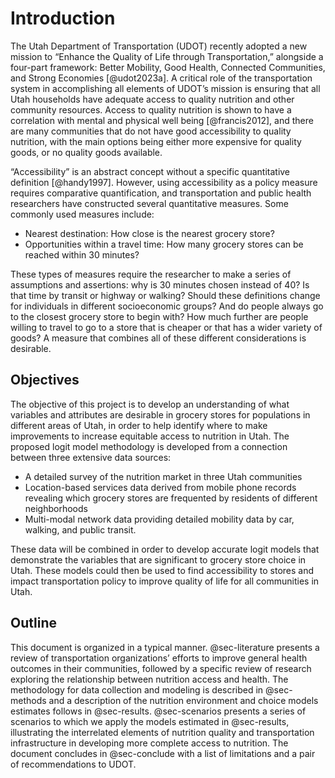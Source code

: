 # Introduction

The Utah Department of Transportation (UDOT) recently adopted a new mission to
"Enhance the Quality of Life through Transportation," alongside a four-part
framework: Better Mobility, Good Health, Connected Communities, and Strong
Economies [@udot2023a]. A critical role of the transportation system in
accomplishing all elements of UDOT's mission is ensuring that all Utah
households have adequate access to quality nutrition and other community
resources. Access to quality nutrition is shown to have a correlation with
mental and physical well being [@francis2012], and there are many communities
that do not have good accessibility to quality nutrition, with the main options
being either more expensive for quality goods, or no quality goods available.

"Accessibility" is an abstract concept without a specific quantitative
definition [@handy1997]. However, using accessibility as a policy measure
requires comparative quantification, and transportation and public health
researchers have constructed several quantitative measures. Some commonly used
measures include:

-   Nearest destination: How close is the nearest grocery store?
-   Opportunities within a travel time: How many grocery stores can be reached
    within 30 minutes?

These types of measures require the researcher to make a series of assumptions
and assertions: why is 30 minutes chosen instead of 40? Is that time by transit
or highway or walking? Should these definitions change for individuals in
different socioeconomic groups? And do people always go to the closest grocery
store to begin with? How much further are people willing to travel to go to a
store that is cheaper or that has a wider variety of goods? A measure that
combines all of these different considerations is desirable.

## Objectives

The objective of this project is to develop an understanding of what variables
and attributes are desirable in grocery stores for populations in different 
areas of Utah, in order to help identify where to make
improvements to increase equitable access to nutrition in Utah. The proposed 
logit model methodology is developed from a connection between three extensive
data sources:

  - A detailed survey of the nutrition market in three Utah communities
  - Location-based services data derived from mobile phone records revealing
    which grocery stores are frequented by residents of different neighborhoods
  - Multi-modal network data providing detailed mobility data by car,
    walking, and public transit.

These data will be combined in order to develop accurate logit models that
demonstrate the variables that are significant to grocery store choice in Utah.
These models could then be used to find accessibility to stores and impact
transportation policy to improve quality of life for all communities in Utah.

## Outline

This document is organized in a typical manner. @sec-literature presents a review
of transportation organizations' efforts to improve general health outcomes in their
communities, followed by a specific review of research exploring the
relationship between nutrition access and health. The methodology for data
collection and modeling is described in @sec-methods and a description of the 
nutrition environment and choice models estimates follows in @sec-results.
@sec-scenarios presents a series of scenarios to which we apply the models estimated
in @sec-results, illustrating the interrelated elements of nutrition quality
and transportation infrastructure in developing more complete access to nutrition.
The document concludes in @sec-conclude with a list of limitations and a pair of 
recommendations to UDOT.